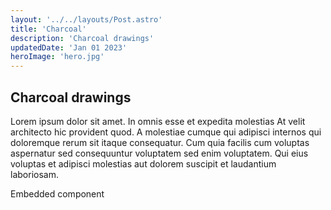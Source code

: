 ```yaml
---
layout: '../../layouts/Post.astro'
title: 'Charcoal'
description: 'Charcoal drawings'
updatedDate: 'Jan 01 2023'
heroImage: 'hero.jpg'
---
```


## Charcoal drawings

Lorem ipsum dolor sit amet. In omnis esse et expedita molestias At velit architecto hic provident quod. A molestiae cumque qui adipisci internos qui doloremque rerum sit itaque consequatur. Cum quia facilis cum voluptas aspernatur sed consequuntur voluptatem sed enim voluptatem. Qui eius voluptas et adipisci molestias aut dolorem suscipit et laudantium laboriosam.


<HeaderLink href="#" onclick="alert('clicked!')">
  Embedded component
</HeaderLink>
